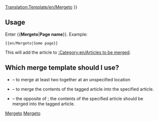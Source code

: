 [[Translation:Template/en/Mergeto]]
<noinclude></noinclude>
{{en/ambox| type  = move
| image = mergeto.png
| text  =  {{#IF: {{{1|}}} |It has been suggested that this article or section be <span class="plainlinks">[http://en.wikipedia.org/wiki/Wikipedia:Merging merged]</span> into<!--
                            --> ''[[:en/{{NAMESPACE}}/{{{1}}}|{{{1}}}]]''. ([[:en/{{NAMESPACE}} talk/{{{1}}}|Discuss]]) | No page name was supplied, fix this or remove the template
}} }}<includeonly>{{{2|[[Category:en/Articles to be merged|{{PAGENAME}}]]}}}</includeonly><noinclude>

==Usage==
Enter <nowiki>{{</nowiki>'''Mergeto'''|'''Page name'''<nowiki>}}</nowiki>. Example:
<pre>{{en/Mergeto|Some page}}</pre>
This will add the article to [[:Category:en/Articles to be merged]].

== Which merge template should I use? ==
* {{en/s|Merge}} &ndash; to merge at least two together at an unspecified location
* {{en/s|Mergeto}} &ndash; to merge the contents of the tagged article ''into'' the specified article.
* {{en/s|Mergefrom}} &ndash; the opposite of {{en/s|Mergeto}}; the contents of the specified article should be merged into the tagged article.

[[Category:en/Templates|Mergeto]][[Category:en/Message boxes|Mergeto]]</noinclude>